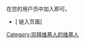 <!-- {{#ifexpr: {{PAGESINCAT:{{PAGENAME}}|R}} <= 1|{{empty category}}}} -->
{{幽默}}
{{Catmore|User:AT}}
在您的用户页中加入{{tl|User AT}}即可。
{{delcat|{{User AT}}}}
{{clear}}
*[{{fullurl:Special:链入页面/Template:User AT|hidelinks=1&hideredirs=1}} 链入页面]

[[Category:崇拜维基人的维基人|Category:崇拜维基人的维基人]]